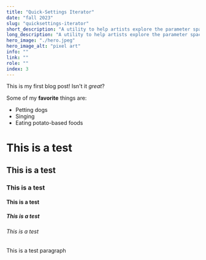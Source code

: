 ```yaml
---
title: "Quick-Settings Iterator"
date: "fall 2023"
slug: "quicksettings-iterator"
short_description: "A utility to help artists explore the parameter spaces of their sketches."
long_description: "A utility to help artists explore the parameter spaces of their sketches."
hero_image: "./hero.jpeg"
hero_image_alt: "pixel art"
info: ""
link: ""
role: ""
index: 3
---
```


This is my first blog post! Isn't it *great*?

Some of my **favorite** things are:

* Petting dogs
* Singing
* Eating potato-based foods

# This is a test

## This is a test

### This is a test

#### This is a test

##### This is a test

###### This is a test

This is a test paragraph